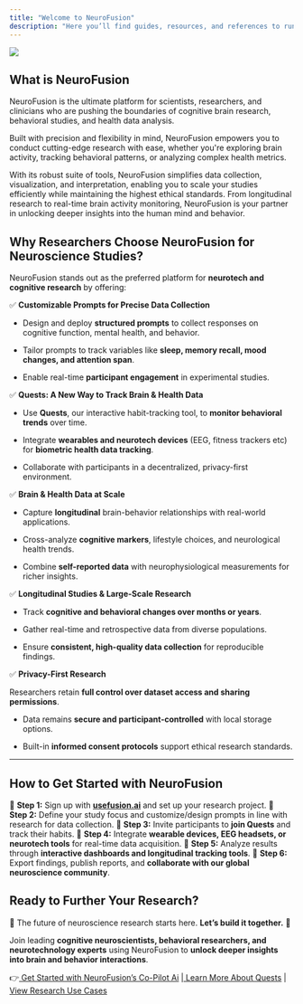 ```yaml
---
title: "Welcome to NeuroFusion"
description: "Here you’ll find guides, resources, and references to run studies using NeuroFusion Explorer and Fusion Copilot."
---
```


![](/QuestsCoverArt\(3\).jpg)

## What is NeuroFusion

NeuroFusion is the ultimate platform for scientists, researchers, and clinicians who are pushing the boundaries of cognitive brain research, behavioral studies, and health data analysis.&#x20;

Built with precision and flexibility in mind, NeuroFusion empowers you to conduct cutting-edge research with ease, whether you're exploring brain activity, tracking behavioral patterns, or analyzing complex health metrics.

With its robust suite of tools, NeuroFusion simplifies data collection, visualization, and interpretation, enabling you to scale your studies efficiently while maintaining the highest ethical standards. From longitudinal research to real-time brain activity monitoring, NeuroFusion is your partner in unlocking deeper insights into the human mind and behavior.

## **Why Researchers Choose NeuroFusion for Neuroscience Studies?**

NeuroFusion stands out as the preferred platform for **neurotech and cognitive research** by offering:

✅ **Customizable Prompts for Precise Data Collection**

* Design and deploy **structured prompts** to collect responses on cognitive function, mental health, and behavior.

* Tailor prompts to track variables like **sleep, memory recall, mood changes, and attention span**.

* Enable real-time **participant engagement** in experimental studies.

✅ **Quests: A New Way to Track Brain & Health Data**

* Use **Quests**, our interactive habit-tracking tool, to **monitor behavioral trends** over time.

* Integrate **wearables and neurotech devices** (EEG, fitness trackers etc) for **biometric health data tracking**.

* Collaborate with participants in a decentralized, privacy-first environment.

✅ **Brain & Health Data at Scale**

* Capture **longitudinal** brain-behavior relationships with real-world applications.

* Cross-analyze **cognitive markers**, lifestyle choices, and neurological health trends.

* Combine **self-reported data** with neurophysiological measurements for richer insights.

✅ **Longitudinal Studies & Large-Scale Research**

* Track **cognitive and behavioral changes over months or years**.

* Gather real-time and retrospective data from diverse populations.

* Ensure **consistent, high-quality data collection** for reproducible findings.

✅ **Privacy-First Research**

Researchers retain **full control over dataset access and sharing permissions**.

* Data remains **secure and participant-controlled** with local storage options.

* Built-in **informed consent protocols** support ethical research standards.

***

## **How to Get Started with NeuroFusion**

🔹 **Step 1:** Sign up with [**<u>usefusion.ai</u>**](http://usefusion.ai) and set up your research project.
&#x20;🔹 **Step 2:** Define your study focus and customize/design prompts in line with research for data collection.
&#x20;🔹 **Step 3:** Invite participants to **join Quests** and track their habits.
&#x20;🔹 **Step 4:** Integrate **wearable devices, EEG headsets, or neurotech tools** for real-time data acquisition.
&#x20;🔹 **Step 5:** Analyze results through **interactive dashboards and longitudinal tracking tools**.
&#x20;🔹 **Step 6:** Export findings, publish reports, and **collaborate with our global neuroscience community**.

## **Ready to Further Your Research?**

🔬 The future of neuroscience research starts here. **Let’s build it together.** 🚀

Join leading **cognitive neuroscientists, behavioral researchers, and neurotechnology experts** using NeuroFusion to **unlock deeper insights into brain and behavior interactions**.

👉[<u> Get Started with NeuroFusion’s Co-Pilot Ai</u>](https://usefusion.ai/blog/fusion-copilot) |[<u> Learn More About Quests</u>](https://usefusion.ai/blog/quests) | [<u>View Research Use Cases</u>](https://usefusion.ai/recordings)